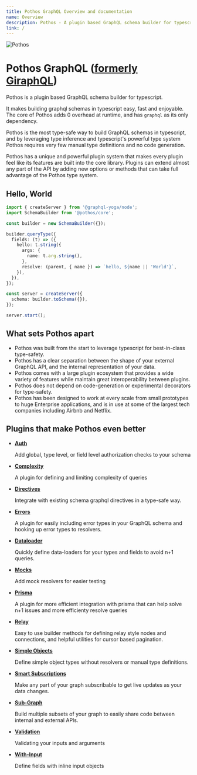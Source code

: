 ```yaml
---
title: Pothos GraphQL Overview and documentation
name: Overview
description: Pothos - A plugin based GraphQL schema builder for typescript
link: /
---
```





![Pothos](https://pothos-graphql.dev/assets/logo-name-auto.svg)

# Pothos GraphQL ([formerly GiraphQL](https://pothos-graphql.dev/docs/migrations/giraphql-pothos))

Pothos is a plugin based GraphQL schema builder for typescript.

It makes building graphql schemas in typescript easy, fast and enjoyable. The core of Pothos adds 0
overhead at runtime, and has `graphql` as its only dependency.

Pothos is the most type-safe way to build GraphQL schemas in typescript, and by leveraging type
inference and typescript's powerful type system Pothos requires very few manual type definitions and
no code generation.

Pothos has a unique and powerful plugin system that makes every plugin feel like its features are
built into the core library. Plugins can extend almost any part of the API by adding new options or
methods that can take full advantage of the Pothos type system.

## Hello, World

```typescript
import { createServer } from '@graphql-yoga/node';
import SchemaBuilder from '@pothos/core';

const builder = new SchemaBuilder({});

builder.queryType({
  fields: (t) => ({
    hello: t.string({
      args: {
        name: t.arg.string(),
      },
      resolve: (parent, { name }) => `hello, ${name || 'World'}`,
    }),
  }),
});

const server = createServer({
  schema: builder.toSchema({}),
});

server.start();
```

## What sets Pothos apart

- Pothos was built from the start to leverage typescript for best-in-class type-safety.
- Pothos has a clear separation between the shape of your external GraphQL API, and the internal
  representation of your data.
- Pothos comes with a large plugin ecosystem that provides a wide variety of features while maintain
  great interoperability between plugins.
- Pothos does not depend on code-generation or experimental decorators for type-safety.
- Pothos has been designed to work at every scale from small prototypes to huge Enterprise
  applications, and is in use at some of the largest tech companies including Airbnb and Netflix.

## Plugins that make Pothos even better

- [**Auth**](https://pothos-graphql.dev/docs/plugins/scope-auth)

  Add global, type level, or field level authorization checks to your schema

- [**Complexity**](https://pothos-graphql.dev/docs/plugins/complexity)

  A plugin for defining and limiting complexity of queries

- [**Directives**](https://pothos-graphql.dev/docs/plugins/directives)

  Integrate with existing schema graphql directives in a type-safe way.

- [**Errors**](https://pothos-graphql.dev/docs/plugins/errors)

  A plugin for easily including error types in your GraphQL schema and hooking up error types to
  resolvers.

- [**Dataloader**](https://pothos-graphql.dev/docs/plugins/dataloader)

  Quickly define data-loaders for your types and fields to avoid n+1 queries.

- [**Mocks**](https://pothos-graphql.dev/docs/plugins/mocks)

  Add mock resolvers for easier testing

- [**Prisma**](https://pothos-graphql.dev/docs/plugins/prisma)

  A plugin for more efficient integration with prisma that can help solve n+1 issues and more
  efficienty resolve queries

- [**Relay**](https://pothos-graphql.dev/docs/plugins/relay)

  Easy to use builder methods for defining relay style nodes and connections, and helpful utilities
  for cursor based pagination.

- [**Simple Objects**](https://pothos-graphql.dev/docs/plugins/simple-objects)

  Define simple object types without resolvers or manual type definitions.

- [**Smart Subscriptions**](https://pothos-graphql.dev/docs/plugins/smart-subscriptions)

  Make any part of your graph subscribable to get live updates as your data changes.

- [**Sub-Graph**](https://pothos-graphql.dev/docs/plugins/sub-graph)

  Build multiple subsets of your graph to easily share code between internal and external APIs.

- [**Validation**](https://pothos-graphql.dev/docs/plugins/validation)

  Validating your inputs and arguments

- [**With-Input**](/docs/plugins/with-input)

  Define fields with inline input objects
